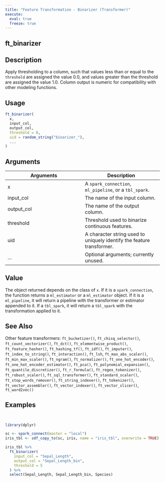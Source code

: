 ```yaml
---
title: "Feature Transformation - Binarizer (Transformer)"
execute:
  eval: true
  freeze: true
---
```


## ft_binarizer

## Description
Apply thresholding to a column, such that values less than or equal to the `threshold` are assigned the value 0.0, and values greater than the threshold are assigned the value 1.0. Column output is numeric for compatibility with other modeling functions.


## Usage
```r
ft_binarizer(
  x,
  input_col,
  output_col,
  threshold = 0,
  uid = random_string("binarizer_"),
  ...
)
```

## Arguments
|Arguments|Description|
|---|---|
| x | A `spark_connection`, `ml_pipeline`, or a `tbl_spark`. |
| input_col | The name of the input column. |
| output_col | The name of the output column. |
| threshold | Threshold used to binarize continuous features. |
| uid | A character string used to uniquely identify the feature transformer. |
| ... | Optional arguments; currently unused. |


## Value
The object returned depends on the class of `x`. If it is a `spark_connection`, the function returns a `ml_estimator` or a `ml_estimator` object. If it is a `ml_pipeline`, it will return a pipeline with the transformer or estimator appended to it. If a `tbl_spark`, it will return a `tbl_spark` with the transformation applied to it.





## See Also
Other feature transformers: `ft_bucketizer()`, `ft_chisq_selector()`, `ft_count_vectorizer()`, `ft_dct()`, `ft_elementwise_product()`, `ft_feature_hasher()`, `ft_hashing_tf()`, `ft_idf()`, `ft_imputer()`, `ft_index_to_string()`, `ft_interaction()`, `ft_lsh`, `ft_max_abs_scaler()`, `ft_min_max_scaler()`, `ft_ngram()`, `ft_normalizer()`, `ft_one_hot_encoder()`, `ft_one_hot_encoder_estimator()`, `ft_pca()`, `ft_polynomial_expansion()`, `ft_quantile_discretizer()`, `ft_r_formula()`, `ft_regex_tokenizer()`, `ft_robust_scaler()`, `ft_sql_transformer()`, `ft_standard_scaler()`, `ft_stop_words_remover()`, `ft_string_indexer()`, `ft_tokenizer()`, `ft_vector_assembler()`, `ft_vector_indexer()`, `ft_vector_slicer()`, `ft_word2vec()`

## Examples
```r


library(dplyr)

sc <- spark_connect(master = "local")
iris_tbl <- sdf_copy_to(sc, iris, name = "iris_tbl", overwrite = TRUE)

iris_tbl %>%
  ft_binarizer(
    input_col = "Sepal_Length",
    output_col = "Sepal_Length_bin",
    threshold = 5
  ) %>%
  select(Sepal_Length, Sepal_Length_bin, Species)



```
